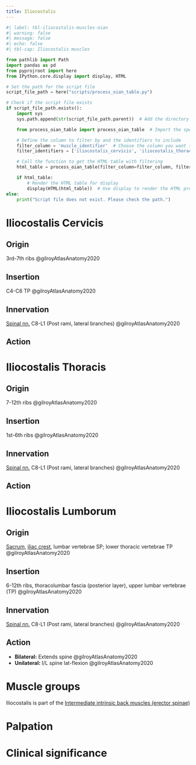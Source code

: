 ```yaml
---
title: Iliocostalis
---
```




```python
#| label: tbl-iliocostalis-muscles-oian
#| warning: false
#| message: false
#| echo: false
#| tbl-cap: Iliocostalis muscles

from pathlib import Path
import pandas as pd
from pyprojroot import here
from IPython.core.display import display, HTML

# Set the path for the script file
script_file_path = here("scripts/process_oian_table.py")

# Check if the script file exists
if script_file_path.exists():
    import sys
    sys.path.append(str(script_file_path.parent))  # Add the directory of the script to the system path

    from process_oian_table import process_oian_table  # Import the specific function

    # Define the column to filter by and the identifiers to include
    filter_column = 'muscle_identifier'  # Choose the column you want to filter by
    filter_identifiers = ['iliocostalis_cervicis', 'iliocostalis_thoracis', 'iliocostalis_lumborum']  # Replace with actual identifiers you want to include

    # Call the function to get the HTML table with filtering
    html_table = process_oian_table(filter_column=filter_column, filter_identifiers=filter_identifiers)

    if html_table:
        # Render the HTML table for display
        display(HTML(html_table))  # Use display to render the HTML properly
else:
    print("Script file does not exist. Please check the path.")

```


# Iliocostalis Cervicis
## Origin {#origin}
3rd-7th ribs @gilroyAtlasAnatomy2020

## Insertion {#insertion} 
C4-C6 TP @gilroyAtlasAnatomy2020

## Innervation {#innervation}
[Spinal nn.]({{< var ref-spinal-nerves.path >}}) C8-L1 (Post rami, lateral branches) @gilroyAtlasAnatomy2020

## Action {#action}


# Iliocostalis Thoracis
## Origin {#origin} 
7-12th ribs @gilroyAtlasAnatomy2020

## Insertion {#insertion} 
1st-6th ribs @gilroyAtlasAnatomy2020

## Innervation {#innervation}
[Spinal nn.]({{< var ref-spinal-nerves.path >}}) C8-L1 (Post rami, lateral branches) @gilroyAtlasAnatomy2020

## Action {#action}

# Iliocostalis Lumborum
## Origin {#origin}

[Sacrum]({{< var ref-sacrum-bone.path >}}), [iliac crest]({{< var ref-ilium-bone.iliac-crest >}}), lumbar vertebrae SP; lower thoracic vertebrae TP @gilroyAtlasAnatomy2020

## Insertion {#insertion}

6-12th ribs, thoracolumbar fascia (posterior layer), upper lumbar vertebrae (TP) @gilroyAtlasAnatomy2020

## Innervation {#innervation}
[Spinal nn.]({{< var ref-spinal-nerves.path >}}) C8-L1 (Post rami, lateral branches) @gilroyAtlasAnatomy2020

## Action {#action}

- **Bilateral:** Extends spine @gilroyAtlasAnatomy2020
- **Unilateral:** I/L spine lat-flexion @gilroyAtlasAnatomy2020

# Muscle groups
Iliocostalis is part of the [Intermediate intrinsic back muscles (erector spinae)]({{< var ref-oians >}})


# Palpation


# Clinical significance